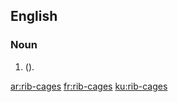 ==English==

===Noun===
{{head|en|head=[[rib]]-[[cage]]s}}
# {{plural of|rib-cage|lang=en|nodot=1}} ({{alternative spelling of|ribcages|lang=en|nocap=1|nodot=1}}).

[[ar:rib-cages]]
[[fr:rib-cages]]
[[ku:rib-cages]]